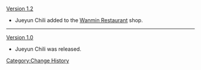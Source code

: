 [[Version 1.2]]
* Jueyun Chili added to the [[Wanmin Restaurant]] shop.
----
[[Version 1.0]]
* Jueyun Chili was released.
<noinclude>[[Category:Change History]]</noinclude>